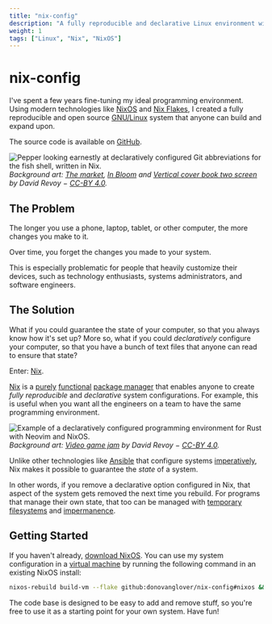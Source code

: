 ```yaml
---
title: "nix-config"
description: "A fully reproducible and declarative Linux environment with NixOS."
weight: 1
tags: ["Linux", "Nix", "NixOS"]
---
```


# nix-config

I've spent a few years fine-tuning my ideal programming environment. Using modern technologies like [NixOS](https://nixos.org/) and [Nix Flakes](https://nixos.wiki/wiki/Flakes), I created a fully reproducible and open source [GNU/Linux](https://www.gnu.org/gnu/linux-and-gnu.en.html) system that anyone can build and expand upon.

The source code is available on [GitHub](https://github.com/donovanglover/nix-config).

![Pepper looking earnestly at declaratively configured Git abbreviations for the fish shell, written in Nix.](./nix-config-with-pepper.jpg)
*Background art: [The market](https://www.peppercarrot.com/en/viewer/artworks__2022-02-21_The-market_by-David-Revoy.html), [In Bloom](https://www.peppercarrot.com/en/viewer/artworks__2022-03-02_In-Bloom_by-David-Revoy.html) and [Vertical cover book two screen](https://www.peppercarrot.com/en/viewer/artworks__2016-11-14_vertical-cover-book-two_screen_by-David-Revoy.html) by David Revoy − [CC-BY 4.0](https://creativecommons.org/licenses/by/4.0/deed.en).*

## The Problem

The longer you use a phone, laptop, tablet, or other computer, the more changes you make to it.

Over time, you forget the changes you made to your system.

This is especially problematic for people that heavily customize their devices, such as technology enthusiasts, systems administrators, and software engineers.

## The Solution

What if you could guarantee the state of your computer, so that you always know how it's set up? More so, what if you could *declaratively* configure your computer, so that you have a bunch of text files that anyone can read to ensure that state?

Enter: [Nix](https://github.com/gytis-ivaskevicius/high-quality-nix-content/blob/master/memes/pinnacle-of-system-configuration.png).

[Nix](https://nixos.org/manual/nix/stable/) is a [purely](https://wiki.haskell.org/Pure) [functional](https://wiki.haskell.org/Functional_programming) [package manager](https://wiki.archlinux.org/title/Pacman/Rosetta) that enables anyone to create *fully reproducible* and *declarative* system configurations. For example, this is useful when you want all the engineers on a team to have the same programming environment.

![Example of a declaratively configured programming environment for Rust with Neovim and NixOS.](./nix-config-neovim-with-rust.jpg)
*Background art: [Video game jam](https://www.peppercarrot.com/en/viewer/misc__2023-06-12_video-game-jam_by-David-Revoy.html) by David Revoy − [CC-BY 4.0](https://creativecommons.org/licenses/by/4.0/deed.en).*

Unlike other technologies like [Ansible](https://docs.ansible.com/ansible/latest/index.html) that configure systems [imperatively](https://discourse.nixos.org/t/nixos-vs-ansible/16757/17), Nix makes it possible to guarantee the *state* of a system.

In other words, if you remove a declarative option configured in Nix, that aspect of the system gets removed the next time you rebuild. For programs that manage their own state, that too can be managed with [temporary filesystems](https://wiki.archlinux.org/title/Tmpfs) and [impermanence](https://github.com/nix-community/impermanence).

## Getting Started

If you haven't already, [download NixOS](https://nixos.org/download#download-nixos). You can use my system configuration in a [virtual machine](https://wiki.gentoo.org/wiki/Virtualization) by running the following command in an existing NixOS install:

```bash
nixos-rebuild build-vm --flake github:donovanglover/nix-config#nixos && ./result/bin/run-nixos-vm
```

The code base is designed to be easy to add and remove stuff, so you're free to use it as a starting point for your own system. Have fun!
